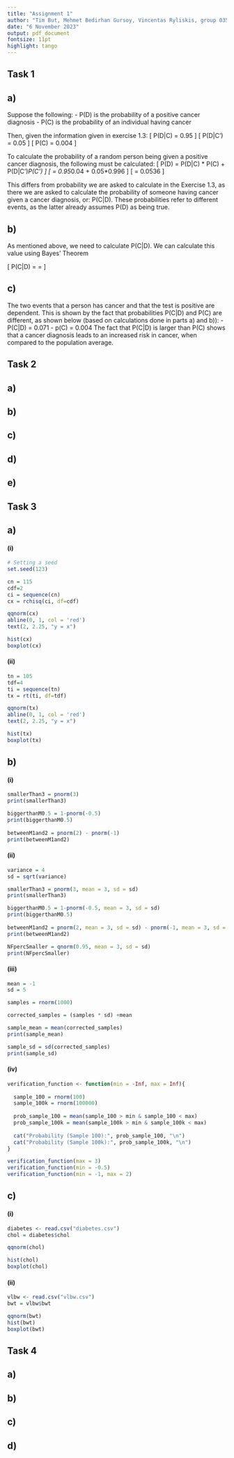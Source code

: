---
title: "Assignment 1"
author: "Tim But, Mehmet Bedirhan Gursoy, Vincentas Ryliskis, group 035"
date: "6 November 2023"
output: pdf_document
fontsize: 11pt
highlight: tango
---

## Task 1
## a)
Suppose the following:
\newline
- P(D) is the probability of a positive cancer diagnosis 
\newline
- P(C) is the probability of an individual having cancer

Then, given the information given in exercise 1.3:
\[
P(D|C) = 0.95
\]
\[
P(D|C') = 0.05
\]
\[
P(C) = 0.004
\]

To calculate the probability of a random person being given a positive cancer diagnosis, the following must be calculated:
\[
P(D) = P(D|C) * P(C) + P(D|C')*P(C')
\]
\[
= 0.95*0.04 + 0.05*0.996
\]
\[
= 0.0536
\]

This differs from probability we are asked to calculate in the Exercise 1.3, as there we are asked to calculate the probability of someone having cancer given a cancer diagnosis, or: P(C|D). These probabilities refer to different events, as the latter already assumes P(D) as being true.\newline

## b)
As mentioned above, we need to calculate P(C|D). We can calculate this value using Bayes' Theorem

\[
P(C|D) =  \frac{P(D|C) * P(C)}{P(D)}
= \frac{0.95 * 0.004}{0.0536}
\approx 0.071
\]

## c)
The two events that a person has cancer and that the test is positive are dependent. This is shown by the fact that probabilities P(C|D) and P(C) are different, as shown below (based on calculations done in parts a) and b)):\newline
- P(C|D) = 0.071\newline
- p(C) = 0.004\newline
The fact that P(C|D) is larger than P(C) shows that a cancer diagnosis leads to an increased risk in cancer, when compared to the population average.

## Task 2
## a)
## b)
## c)
## d) 
## e)

## Task 3
## a)
#### (i)

```{r message=FALSE, warning=FALSE}
# Setting a seed
set.seed(123)

cn = 115
cdf=2
ci = sequence(cn)
cx = rchisq(ci, df=cdf)

qqnorm(cx)
abline(0, 1, col = 'red')
text(2, 2.25, "y = x")

hist(cx)
boxplot(cx)

```

#### (ii)
```{r message=FALSE, warning=FALSE}
tn = 105
tdf=4
ti = sequence(tn)
tx = rt(ti, df=tdf)

qqnorm(tx)
abline(0, 1, col = 'red')
text(2, 2.25, "y = x")

hist(tx)
boxplot(tx)
```
## b)
#### (i)
```{r message=FALSE, warning=FALSE}
smallerThan3 = pnorm(3)
print(smallerThan3)

biggerthanM0.5 = 1-pnorm(-0.5)
print(biggerthanM0.5)
 
betweenM1and2 = pnorm(2) - pnorm(-1)
print(betweenM1and2)

```
#### (ii)
```{r message=FALSE, warning=FALSE}
variance = 4
sd = sqrt(variance)

smallerThan3 = pnorm(3, mean = 3, sd = sd)
print(smallerThan3)

biggerthanM0.5 = 1-pnorm(-0.5, mean = 3, sd = sd)
print(biggerthanM0.5)
 
betweenM1and2 = pnorm(2, mean = 3, sd = sd) - pnorm(-1, mean = 3, sd = sd)
print(betweenM1and2)

NFpercSmaller = qnorm(0.95, mean = 3, sd = sd)
print(NFpercSmaller)

```

#### (iii)
```{r message=FALSE, warning=FALSE}

mean = -1
sd = 5

samples = rnorm(1000)

corrected_samples = (samples * sd) +mean 

sample_mean = mean(corrected_samples)
print(sample_mean)

sample_sd = sd(corrected_samples)
print(sample_sd)

```


#### (iv)
```{r message=FALSE, warning=FALSE}
verification_function <- function(min = -Inf, max = Inf){
  
  sample_100 = rnorm(100)
  sample_100k = rnorm(100000)
  
  prob_sample_100 = mean(sample_100 > min & sample_100 < max)
  prob_sample_100k = mean(sample_100k > min & sample_100k < max)
  
  cat("Probability (Sample 100):", prob_sample_100, "\n")
  cat("Probability (Sample 100k):", prob_sample_100k, "\n")
}

verification_function(max = 3)
verification_function(min = -0.5)
verification_function(min = -1, max = 2)
```

## c)

#### (i)
```{r message=FALSE, warning=FALSE}
diabetes <- read.csv("diabetes.csv")
chol = diabetes$chol

qqnorm(chol)

hist(chol)
boxplot(chol)
```

#### (ii)
```{r message=FALSE, warning=FALSE}
vlbw <- read.csv("vlbw.csv")
bwt = vlbw$bwt

qqnorm(bwt)
hist(bwt)
boxplot(bwt)
```
## Task 4
## a)
## b)
## c)
## d)